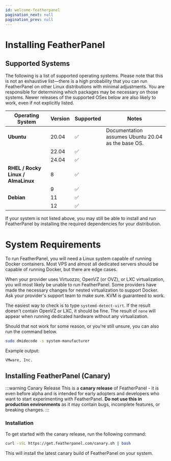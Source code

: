 ```yaml
---
id: welcome-featherpanel
pagination_next: null
pagination_prev: null
---
```


# Installing FeatherPanel

## Supported Systems

The following is a list of supported operating systems. Please note that this is not an exhaustive list—there is a high probability that you can run FeatherPanel on other Linux distributions with minimal adjustments. You are responsible for determining which packages may be necessary on those systems. Newer releases of the supported OSes below are also likely to work, even if not explicitly listed.

| Operating System                | Version  | Supported | Notes                                                         |
|---------------------------------|----------|-----------|---------------------------------------------------------------|
| **Ubuntu**                      | 20.04    | ✅        | Documentation assumes Ubuntu 20.04 as the base OS.            |
|                                 | 22.04    | ✅        |                                                               |
|                                 | 24.04    | ✅        |                                                               |
| **RHEL / Rocky Linux / AlmaLinux** | 8        | ✅        |                                                               |
|                                 | 9        | ✅        |                                                               |
| **Debian**                      | 11       | ✅        |                                                               |
|                                 | 12       | ✅        |                                                               |

If your system is not listed above, you may still be able to install and run FeatherPanel by installing the required dependencies for your distribution.


# System Requirements

To run FeatherPanel, you will need a Linux system capable of running Docker containers. Most VPS and almost all dedicated servers should be capable of running Docker, but there are edge cases.

When your provider uses Virtuozzo, OpenVZ (or OVZ), or LXC virtualization, you will most likely be unable to run FeatherPanel. Some providers have made the necessary changes for nested virtualization to support Docker. Ask your provider's support team to make sure. KVM is guaranteed to work.

The easiest way to check is to type `systemd-detect-virt`. If the result doesn't contain OpenVZ or LXC, it should be fine. The result of `none` will appear when running dedicated hardware without any virtualization.

Should that not work for some reason, or you're still unsure, you can also run the command below.

```bash
sudo dmidecode -s system-manufacturer
```

Example output:
```
VMware, Inc.
```

## Installing FeatherPanel (Canary)

:::warning Canary Release
This is a **canary release** of FeatherPanel - it is even before alpha and is intended for early adopters and developers who want to start experimenting with FeatherPanel. **Do not use this in production environments** as it may contain bugs, incomplete features, or breaking changes.
:::

### Installation

To get started with the canary release, run the following command:

```bash
curl -sSL https://get.featherpanel.com/canary.sh | bash
```

This will install the latest canary build of FeatherPanel on your system.
